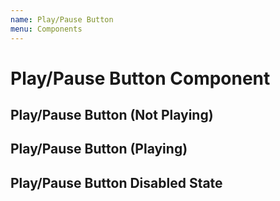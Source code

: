 ```yaml
---
name: Play/Pause Button
menu: Components
---
```



# Play/Pause Button Component
<Props of={PlayPauseButton}/>

## Play/Pause Button (Not Playing)
<Playground>
    <PlayPauseButton isPlaying={false} />
</Playground>

## Play/Pause Button (Playing)
<Playground>
    <PlayPauseButton isPlaying={true} />
</Playground>

## Play/Pause Button  Disabled State
<Playground>
    <PlayPauseButton disabled={true} isPlaying={false} />
</Playground>
